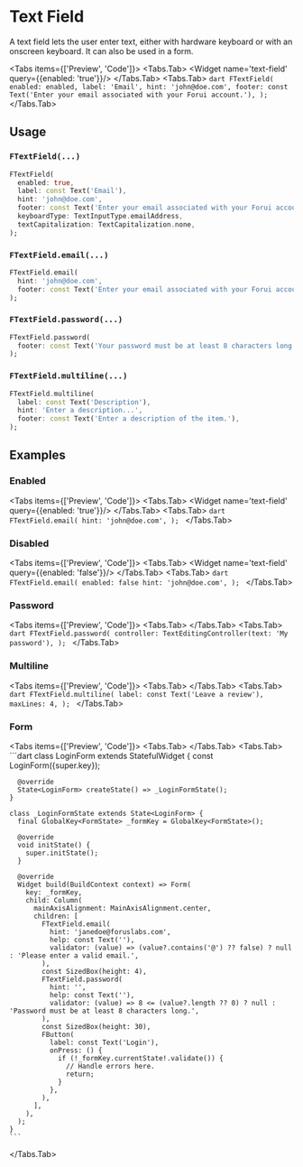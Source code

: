 
# Text Field
A text field lets the user enter text, either with hardware keyboard or with an onscreen keyboard. It can also be used
in a form.

<Tabs items={['Preview', 'Code']}>
  <Tabs.Tab>
    <Widget name='text-field' query={{enabled: 'true'}}/>
  </Tabs.Tab>
  <Tabs.Tab>
    ```dart
    FTextField(
      enabled: enabled,
      label: 'Email',
      hint: 'john@doe.com',
      footer: const Text('Enter your email associated with your Forui account.'),
    );
    ```
  </Tabs.Tab>
</Tabs>

## Usage

### `FTextField(...)`

```dart
FTextField(
  enabled: true,
  label: const Text('Email'),
  hint: 'john@doe.com',
  footer: const Text('Enter your email associated with your Forui account.'),
  keyboardType: TextInputType.emailAddress,
  textCapitalization: TextCapitalization.none,
);
```

### `FTextField.email(...)`

```dart
FTextField.email(
  hint: 'john@doe.com',
  footer: const Text('Enter your email associated with your Forui account.'),
);
```

### `FTextField.password(...)`

```dart
FTextField.password(
  footer: const Text('Your password must be at least 8 characters long.'),
);
```

### `FTextField.multiline(...)`

```dart
FTextField.multiline(
  label: const Text('Description'),
  hint: 'Enter a description...',
  footer: const Text('Enter a description of the item.'),
);
```


## Examples

### Enabled

<Tabs items={['Preview', 'Code']}>
  <Tabs.Tab>
    <Widget name='text-field' query={{enabled: 'true'}}/>
  </Tabs.Tab>
  <Tabs.Tab>
    ```dart
    FTextField.email(
      hint: 'john@doe.com',
    );
    ```
  </Tabs.Tab>
</Tabs>


### Disabled

<Tabs items={['Preview', 'Code']}>
  <Tabs.Tab>
    <Widget name='text-field' query={{enabled: 'false'}}/>
  </Tabs.Tab>
  <Tabs.Tab>
    ```dart
    FTextField.email(
      enabled: false
      hint: 'john@doe.com',
    );
    ```
  </Tabs.Tab>
</Tabs>


### Password

<Tabs items={['Preview', 'Code']}>
  <Tabs.Tab>
    <Widget name='text-field' variant='password' query={{}}/>
  </Tabs.Tab>
  <Tabs.Tab>
    ```dart
    FTextField.password(
      controller: TextEditingController(text: 'My password'),
    );
    ```
  </Tabs.Tab>
</Tabs>

### Multiline

<Tabs items={['Preview', 'Code']}>
  <Tabs.Tab>
    <Widget name='text-field' variant='multiline' query={{}}/>
  </Tabs.Tab>
  <Tabs.Tab>
    ```dart
    FTextField.multiline(
      label: const Text('Leave a review'),
      maxLines: 4,
    );
    ```
  </Tabs.Tab>
</Tabs>


### Form

<Tabs items={['Preview', 'Code']}>
  <Tabs.Tab>
    <Widget name='text-field' variant='form' height={550} query={{}}/>
  </Tabs.Tab>
  <Tabs.Tab>
    ```dart
    class LoginForm extends StatefulWidget {
      const LoginForm({super.key});

      @override
      State<LoginForm> createState() => _LoginFormState();
    }

    class _LoginFormState extends State<LoginForm> {
      final GlobalKey<FormState> _formKey = GlobalKey<FormState>();

      @override
      void initState() {
        super.initState();
      }

      @override
      Widget build(BuildContext context) => Form(
        key: _formKey,
        child: Column(
          mainAxisAlignment: MainAxisAlignment.center,
          children: [
            FTextField.email(
              hint: 'janedoe@foruslabs.com',
              help: const Text(''),
              validator: (value) => (value?.contains('@') ?? false) ? null : 'Please enter a valid email.',
            ),
            const SizedBox(height: 4),
            FTextField.password(
              hint: '',
              help: const Text(''),
              validator: (value) => 8 <= (value?.length ?? 0) ? null : 'Password must be at least 8 characters long.',
            ),
            const SizedBox(height: 30),
            FButton(
              label: const Text('Login'),
              onPress: () {
                if (!_formKey.currentState!.validate()) {
                  // Handle errors here.
                  return;
                }
              },
            ),
          ],
        ),
      );
    }
    ```
  </Tabs.Tab>
</Tabs>
